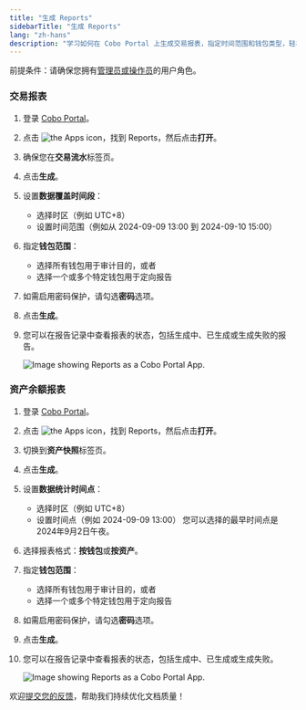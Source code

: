 ```yaml
---
title: "生成 Reports"
sidebarTitle: "生成 Reports"
lang: "zh-hans"
description: "学习如何在 Cobo Portal 上生成交易报表，指定时间范围和钱包类型，轻松获取所需数据。"
---
```


<Info>前提条件：请确保您拥有[管理员或操作员](/cn/portal/organization/roles-and-permissions)的用户角色。</Info>

### 交易报表

1. 登录 [Cobo Portal](https://portal.cobo.com/login)。
2. 点击 <img src="/cn/images/portal-apps/reports/apps.svg" className="icon" alt="the Apps icon"/>，找到 Reports，然后点击**打开**。
3. 确保您在**交易流水**标签页。
4. 点击**生成**。
5. 设置**数据覆盖时间段**：
   - 选择时区（例如 UTC+8）
   - 设置时间范围（例如从 2024-09-09 13:00 到 2024-09-10 15:00）
6. 指定**钱包范围**：
   - 选择所有钱包用于审计目的，或者
   - 选择一个或多个特定钱包用于定向报告
7. 如需启用密码保护，请勾选**密码**选项。
8. 点击**生成**。
9. 您可以在报告记录中查看报表的状态，包括生成中、已生成或生成失败的报告。

    <img src="/cn/images/portal-apps/reports/3.png" className="full_screen" alt="Image showing Reports as a Cobo Portal App."/>

### 资产余额报表

1. 登录 [Cobo Portal](https://portal.cobo.com/login)。
2. 点击 <img src="/cn/images/portal-apps/reports/apps.svg" className="icon" alt="the Apps icon"/>，找到 Reports，然后点击**打开**。
3. 切换到**资产快照**标签页。
4. 点击**生成**。
5. 设置**数据统计时间点**：
   - 选择时区（例如 UTC+8）
   - 设置时间点（例如 2024-09-09 13:00）
   <Info>您可以选择的最早时间点是2024年9月2日午夜。</Info>
6. 选择报表格式：**按钱包**或**按资产**。
7. 指定**钱包范围**：
   - 选择所有钱包用于审计目的，或者
   - 选择一个或多个特定钱包用于定向报告
8. 如需启用密码保护，请勾选**密码**选项。
9. 点击**生成**。
10. 您可以在报告记录中查看报表的状态，包括生成中、已生成或生成失败。

    <img src="/cn/images/portal-apps/reports/4.png" className="full_screen" alt="Image showing Reports as a Cobo Portal App."/>

<Tip>欢迎[提交您的反馈](https://forms.zohopublic.com/cobo/form/DocumentFeedbackForm/formperma/QvLOhxJv1_JMsJ-1dleZ8Itb_7rzN-LtgvsDdxosoVI?referrername=manuals)，帮助我们持续优化文档质量！</Tip>